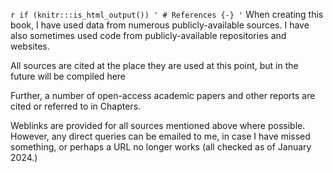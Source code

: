 `r if (knitr:::is_html_output()) '
# References {-}
'`
When creating this book, I have used data from numerous publicly-available sources. I have also sometimes used code from publicly-available repositories and websites.

All sources are cited at the place they are used at this point, but in the future will be compiled here

Further, a number of open-access academic papers and other reports are cited or referred to in Chapters.

Weblinks are provided for all sources mentioned above where possible. However, any direct queries can be emailed to me, in case I have missed something, or perhaps a URL no longer works (all checked as of January 2024.)
